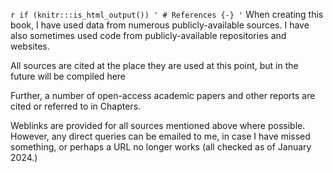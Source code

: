 `r if (knitr:::is_html_output()) '
# References {-}
'`
When creating this book, I have used data from numerous publicly-available sources. I have also sometimes used code from publicly-available repositories and websites.

All sources are cited at the place they are used at this point, but in the future will be compiled here

Further, a number of open-access academic papers and other reports are cited or referred to in Chapters.

Weblinks are provided for all sources mentioned above where possible. However, any direct queries can be emailed to me, in case I have missed something, or perhaps a URL no longer works (all checked as of January 2024.)
